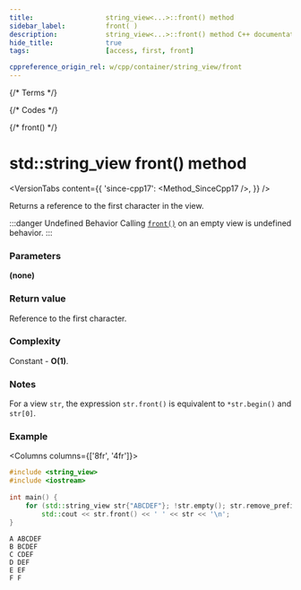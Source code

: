 ```yaml
---
title:					string_view<...>::front() method
sidebar_label:			front( )
description:			string_view<...>::front() method C++ documentation
hide_title:				true
tags:					[access, first, front]

cppreference_origin_rel: w/cpp/container/string_view/front
---
```



{/* Terms */}

{/* Codes */}

{/* front() */}

# std::string_view front() method

<VersionTabs content={{
	'since-cpp17': <Method_SinceCpp17 />,
}} />

Returns a <Tooltip title={Term_ContAlias_Reference}>reference</Tooltip> to the first character in the view.

:::danger Undefined Behavior
Calling [`front()`](#) on an empty view is <Tooltip title={Term_UndefinedBehaviour}>undefined behavior</Tooltip>.
:::

### Parameters

**(none)**

### Return value

Reference to the first character.

### Complexity

Constant - **O(1)**.

### Notes

For a view `str`, the expression `str.front()` is equivalent to `*str.begin()` and `str[0]`.

### Example

<Columns columns={['8fr', '4fr']}>
<div>

```cpp title='Main.cpp' showLineNumbers
#include <string_view>
#include <iostream>
 
int main() {
    for (std::string_view str{"ABCDEF"}; !str.empty(); str.remove_prefix(1))
        std::cout << str.front() << ' ' << str << '\n';
}
```

</div>
<div>

```plaintext title="Output"
A ABCDEF
B BCDEF
C CDEF
D DEF
E EF
F F
```

</div>
</Columns>
